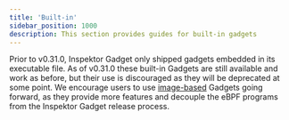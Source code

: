 ```yaml
---
title: 'Built-in'
sidebar_position: 1000
description: This section provides guides for built-in gadgets
---
```



Prior to v0.31.0, Inspektor Gadget only shipped gadgets embedded in its
executable file. As of v0.31.0 these built-in Gadgets are still available and
work as before, but their use is discouraged as they will be deprecated at some
point. We encourage users to use [image-based](../) Gadgets going forward, as they
provide more features and decouple the eBPF programs from the Inspektor Gadget
release process.

<DocCardList />
